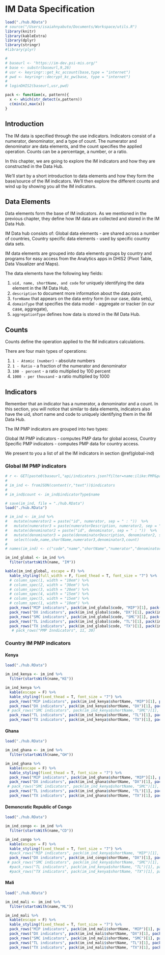 # IM Data Specification {#data}
<!-- SET UP -->
```r
load("./hub.RData")
# source("/Users/isaiahnyabuto/Documents/Workspace/utils.R")
library(knitr)
library(kableExtra)
library(dplyr)
library(stringr)
#library(plyr)

# 
# baseurl <- "https://im-dev.psi-mis.org/"
# base <- substr(baseurl,9,26)
# usr <- keyringr::get_kc_account(base,type = "internet")
# pwd <- keyringr::decrypt_kc_pw(base, type = "internet")
# 
# loginDHIS2(baseurl,usr,pwd)

pack <- function(x, pattern){
  x <- which(str_detect(x,pattern))
  c(min(x),max(x))
}

```

## Introduction 

The IM data is specified through the use indicators. Indicators consist of a numerator, denominator, and a type of count. The numerator and denominator are data elements, and the count specifies the applied operation. Counts can be a percentage, a number, or a ratio. 

In this chapter, we are going to explore the IM indicators and how they are constructed in the Data Hub. 

We’ll start by a short introduction to data elements and how they form the base/source of the IM indicators. We’ll then explore the different counts and wind up by showing you all the IM indicators. 


## Data Elements

Data elements form the base of IM indicators. As we mentioned in the previous chapter, they define how IM data are collected and stored in the IM Data Hub. 

IM Data hub consists of:
Global data elements - are shared across a number of countries,
Country specific data elements - used by specific country data sets. 

IM data elements are grouped into data elements groups by country and programs for easy access from the Analytics apps in DHIS2 (Pivot Table, Data Visualizer and Maps).

The data elements have the following key fields:

1. `uid, name, shortName, and code` for uniquely identifying the data element in the IM Data Hub,
2. `description` to document more information about the data point,
3. `formName` that appears on the data entry form (in our case, data sets),
4. `domainType` that specifies the data model - aggregate or tracker (in our case, aggregate),
5. `aggregationType` defines how data is stored in the IM Data Hub.


## Counts

Counts define the operation applied to the IM indicators calculations.

There are four main types of operations:

1. `1 - Atomic (number)` - absolute numbers
2. `1 - Ratio` - a fraction of the numerator and denominator
3. `100 - percent` - a ratio multiplied by 100 percent
4. `1000 - per thousand` - a ratio multiplied by 1000


## Indicators {#ind}

Remember that an indicator has a numerator, a denominator and a count. In this section, you will notice that similar to data elements, indicators also have the uid, short name and code to uniquely identifying them in the IM Data Hub.

The IM PMP indicators are grouped into two types:

Global IM PMP indicators - computes PMP data for global access,
Country Specific PMP indicators - computes PMP data for country access.

We present to you a list of all the IM indicators in section \@ref(global-ind)


### Global IM PMP indicators {#global-ind}

```r

# r <- GET(paste0(baseurl,"api/indicators.json?filter=name:ilike:PMP&paging=false&fields=name,shortName,code,numeratorDescription,numerator,denominatorDescription,denominator,indicatorType[name]"))
# 
# im_ind <- fromJSON(content(r,"text"))$indicators
# 
# im_ind$count <- im_ind$indicatorType$name

# save(im_ind, file = "./hub.RData")
load("./hub.RData")

# im_ind <- im_ind %>%
#   mutate(numerator2 = paste("id", numerator, sep = " : "))  %>%
#   mutate(numerator3 = paste(numeratorDescription, numerator2, sep = "<br/>")) %>%
#   mutate(denominator2 = paste("id", denominator, sep = " : "))  %>%
#   mutate(denominator3 = paste(denominatorDescription, denominator2, sep = "<br/>")) %>%
#   select(code,name,shortName,numerator3,denominator3,count)
# 
# names(im_ind) <- c("code","name","shortName","numerator","denominator","count")

im_ind_global <- im_ind %>%
  filter(startsWith(name, "IM"))

kable(im_ind_global, escape = F) %>%
  kable_styling(full_width = F, fixed_thead = T, font_size = "7") %>%
  # column_spec(1, width = "10em") %>%
  # column_spec(2, width = "30em") %>%
  # column_spec(3, width = "20em") %>%
  # column_spec(4, width = "15em") %>%
  # column_spec(5, width = "15em") %>%
  # column_spec(1, width = "10em") %>%
  pack_rows("MIP indicators", pack(im_ind_global$code, "MIP")[1], pack(im_ind_global$code, "MIP")[2], label_row_css = "background-color:#A7C6ED; color:#212721;") %>%
  pack_rows("DX indicators", pack(im_ind_global$code, "DX")[1], pack(im_ind_global$code, "DX")[2], label_row_css = "background-color:#A7C6ED; color:#212721;") %>%
  pack_rows("SMC indicators", pack(im_ind_global$code, "SMC")[1], pack(im_ind_global$code, "SMC")[2], label_row_css = "background-color:#A7C6ED; color:#212721;") %>%
  pack_rows("TL indicators", pack(im_ind_global$code, "TL")[1], pack(im_ind_global$code, "TL")[2], label_row_css = "background-color:#A7C6ED; color:#212721;") %>%
  pack_rows("TX indicators", pack(im_ind_global$code, "TX")[1], pack(im_ind_global$code, "TX")[2], label_row_css = "background-color:#A7C6ED; color:#212721;")
   # pack_rows("PMP Inndicators", 11, 30)
```


### Country IM PMP indicators {#country-ind}

#### Kenya

```r
load("./hub.RData")

im_ind_kenya <- im_ind %>%
  filter(startsWith(name,"KE"))

im_ind_kenya %>%
  kable(escape = F) %>%
  kable_styling(fixed_thead = T, font_size = "7") %>%
  pack_rows("MIP indicators", pack(im_ind_kenya$shortName, "MIP")[1], pack(im_ind_kenya$shortName, "MIP")[2], label_row_css = "background-color:#A7C6ED; color:#212721;")  %>%
  pack_rows("DX indicators", pack(im_ind_kenya$shortName, "DX")[1], pack(im_ind_kenya$shortName, "DX")[2], label_row_css = "background-color:#A7C6ED; color:#212721;") %>%
 # pack_rows("SMC indicators", pack(im_ind_kenya$shortName, "SMC")[1], pack(im_ind_kenya$shortName, "SMC")[2]) %>%
  pack_rows("TL indicators", pack(im_ind_kenya$shortName, "TL")[1], pack(im_ind_kenya$shortName, "TL")[2], label_row_css = "background-color:#A7C6ED; color:#212721;") %>%
  pack_rows("TX indicators", pack(im_ind_kenya$shortName, "TX")[1], pack(im_ind_kenya$shortName, "TX")[2], label_row_css = "background-color:#A7C6ED; color:#212721;")

```

#### Ghana

```r
load("./hub.RData")

im_ind_ghana <- im_ind %>%
  filter(startsWith(name,"GH"))

im_ind_ghana %>%
  kable(escape = F) %>%
  kable_styling(fixed_thead = T, font_size = "7") %>%
  pack_rows("MIP indicators", pack(im_ind_ghana$shortName, "MIP")[1], pack(im_ind_ghana$shortName, "MIP")[2], label_row_css = "background-color:#A7C6ED; color:#212721;")  %>%
  pack_rows("DX indicators", pack(im_ind_ghana$shortName, "DX")[1], pack(im_ind_ghana$shortName, "DX")[2], label_row_css = "background-color:#A7C6ED; color:#212721;") %>%
 # pack_rows("SMC indicators", pack(im_ind_kenya$shortName, "SMC")[1], pack(im_ind_kenya$shortName, "SMC")[2]) %>%
  pack_rows("TL indicators", pack(im_ind_ghana$shortName, "TL")[1], pack(im_ind_ghana$shortName, "TL")[2], label_row_css = "background-color:#A7C6ED; color:#212721;") %>%
  pack_rows("TX indicators", pack(im_ind_ghana$shortName, "TX")[1], pack(im_ind_ghana$shortName, "TX")[2], label_row_css = "background-color:#A7C6ED; color:#212721;")

```

#### Demoncratic Republic of Congo

```r
load("./hub.RData")

im_ind_congo <- im_ind %>%
  filter(startsWith(name,"CD"))

im_ind_congo %>%
  kable(escape = F) %>%
  kable_styling(fixed_thead = T, font_size = "7") %>%
  #pack_rows("MIP indicators", pack(im_ind_kenya$shortName, "MIP")[1], pack(im_ind_kenya$shortName, "MIP")[2])  %>%
  pack_rows("DX indicators", pack(im_ind_congo$shortName, "DX")[1], pack(im_ind_congo$shortName, "DX")[2], label_row_css = "background-color:#A7C6ED; color:#212721;") #%>%
 # pack_rows("SMC indicators", pack(im_ind_kenya$shortName, "SMC")[1], pack(im_ind_kenya$shortName, "SMC")[2]) %>%
  #pack_rows("TL indicators", pack(im_ind_kenya$shortName, "TL")[1], pack(im_ind_kenya$shortName, "TL")[2]) %>%
  #pack_rows("TX indicators", pack(im_ind_kenya$shortName, "TX")[1], pack(im_ind_kenya$shortName, "TX")[2])

```

#### Mali

```r

load("./hub.RData")

im_ind_mali <- im_ind %>%
  filter(startsWith(name,"ML"))

im_ind_mali %>%
  kable(escape = F) %>%
  kable_styling(fixed_thead = T, font_size = "7") %>%
  pack_rows("MIP indicators", pack(im_ind_mali$shortName, "MIP")[1], pack(im_ind_mali$shortName, "MIP")[2], label_row_css = "background-color:#A7C6ED; color:#212721;")  %>%
  pack_rows("DX indicators", pack(im_ind_mali$shortName, "DX")[1], pack(im_ind_mali$shortName, "DX")[2], label_row_css = "background-color:#A7C6ED; color:#212721;") %>%
  pack_rows("SMC indicators", pack(im_ind_mali$shortName, "SMC")[1], pack(im_ind_mali$shortName, "SMC")[2], label_row_css = "background-color:#A7C6ED; color:#212721;") %>%
  pack_rows("TL indicators", pack(im_ind_mali$shortName, "TL")[1], pack(im_ind_mali$shortName, "TL")[2], label_row_css = "background-color:#A7C6ED; color:#212721;") %>%
  pack_rows("TX indicators", pack(im_ind_mali$shortName, "TX")[1], pack(im_ind_mali$shortName, "TX")[2], label_row_css = "background-color:#A7C6ED; color:#212721;")

```
